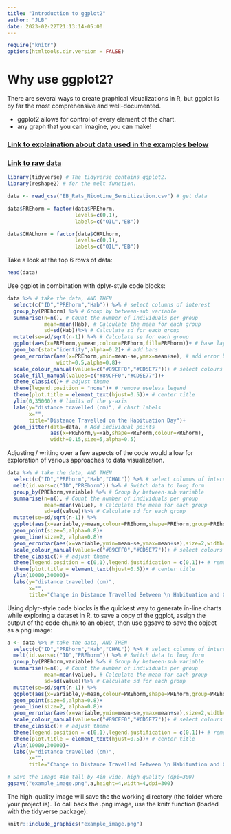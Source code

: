```yaml
---
title: "Introduction to ggplot2"
author: "JLB"
date: 2023-02-22T21:13:14-05:00
---
```


```r
require("knitr")
options(htmltools.dir.version = FALSE)
```

# Why use ggplot2? 

There are several ways to create graphical visualizations in R, but ggplot is by far the most comprehensive and well-documented. 

- ggplot2 allows for control of every element of the chart. 
- any graph that you can imagine, you can make!

### [Link to explaination about data used in the examples below](https://black-cat-enthusiast.github.io/Purple_Monkey_Dishwasher/2023/07/12/example-data/)

### [Link to raw data](https://github.com/black-cat-enthusiast/Purple_Monkey_Dishwasher/blob/master/content/post/2023-08-12-Example-Data/EB_Rats_Nicotine_Sensitization.csv)

```r
library(tidyverse) # The tidyverse contains ggplot2.
library(reshape2) # for the melt function.
```

```r
data <- read_csv("EB_Rats_Nicotine_Sensitization.csv") # get data

data$PREhorm = factor(data$PREhorm, 
                      levels=c(0,1),
                      labels=c("OIL","EB"))

data$CHALhorm = factor(data$CHALhorm,
                      levels=c(0,1),
                      labels=c("OIL","EB"))
```

Take a look at the top 6 rows of data: 
```r
head(data)
```

Use ggplot in combination with dplyr-style code blocks:
```r
data %>% # take the data, AND THEN
  select(c("ID","PREhorm","Hab")) %>% # select columns of interest
  group_by(PREhorm) %>% # Group by between-sub variable
  summarise(n=n(), # Count the number of individuals per group
            mean=mean(Hab), # Calculate the mean for each group 
            sd=sd(Hab))%>% # Calculate sd for each group
  mutate(se=sd/sqrt(n-1)) %>% # Calculate se for each group
  ggplot(aes(x=PREhorm,y=mean,colour=PREhorm,fill=PREhorm))+ # base layer ggplot
  geom_bar(stat="identity",alpha=0.2)+ # add bars
  geom_errorbar(aes(x=PREhorm,ymin=mean-se,ymax=mean+se), # add error bars (se)
                width=0.5,alpha=0.8)+
  scale_colour_manual(values=c("#89CFF0","#CD5E77"))+ # select colours
  scale_fill_manual(values=c("#89CFF0","#CD5E77"))+
  theme_classic()+ # adjust theme
  theme(legend.position = "none")+ # remove useless legend
  theme(plot.title = element_text(hjust=0.5))+ # center title
  ylim(0,35000)+ # limits of the y-axis
  labs(y="distance travelled (cm)", # chart labels 
       x="",
       title="Distance Travelled on the Habituation Day")+
  geom_jitter(data=data, # Add individual points
              aes(x=PREhorm,y=Hab,shape=PREhorm,colour=PREhorm),
              width=0.15,size=5,alpha=0.5)
```

Adjusting / writing over a few aspects of the code would allow for exploration of various approaches to data visualization. 
```r
data %>% # take the data, AND THEN
  select(c("ID","PREhorm","Hab","CHAL")) %>% # select columns of interest
  melt(id.vars=c("ID","PREhorm")) %>% # Switch data to long form
  group_by(PREhorm,variable) %>% # Group by between-sub variable
  summarise(n=n(), # Count the number of individuals per group
            mean=mean(value), # Calculate the mean for each group 
            sd=sd(value))%>% # Calculate sd for each group
  mutate(se=sd/sqrt(n-1)) %>%
  ggplot(aes(x=variable,y=mean,colour=PREhorm,shape=PREhorm,group=PREhorm))+
  geom_point(size=5,alpha=0.8)+
  geom_line(size=2, alpha=0.8)+
  geom_errorbar(aes(x=variable,ymin=mean-se,ymax=mean+se),size=2,width=0.5,alpha=0.8)+
  scale_colour_manual(values=c("#89CFF0","#CD5E77"))+ # select colours
  theme_classic()+ # adjust theme
  theme(legend.position = c(0,1),legend.justification = c(0,1))+ # remove useless legend
  theme(plot.title = element_text(hjust=0.5))+ # center title
  ylim(10000,30000)+
  labs(y="distance travelled (cm)",
       x="",
       title="Change in Distance Travelled Between \n Habituation and Challenge Day")

```

Using dplyr-style code blocks is the quickest way to generate in-line charts while exploring a dataset in R. to save a copy of the ggplot, assign the output of the code chunk to an object, then use ggsave to save the object as a png image: 

```r
a <- data %>% # take the data, AND THEN
  select(c("ID","PREhorm","Hab","CHAL")) %>% # select columns of interest
  melt(id.vars=c("ID","PREhorm")) %>% # Switch data to long form
  group_by(PREhorm,variable) %>% # Group by between-sub variable
  summarise(n=n(), # Count the number of individuals per group
            mean=mean(value), # Calculate the mean for each group 
            sd=sd(value))%>% # Calculate sd for each group
  mutate(se=sd/sqrt(n-1)) %>%
  ggplot(aes(x=variable,y=mean,colour=PREhorm,shape=PREhorm,group=PREhorm))+
  geom_point(size=5,alpha=0.8)+
  geom_line(size=2, alpha=0.8)+
  geom_errorbar(aes(x=variable,ymin=mean-se,ymax=mean+se),size=2,width=0.5,alpha=0.8)+
  scale_colour_manual(values=c("#89CFF0","#CD5E77"))+ # select colours
  theme_classic()+ # adjust theme
  theme(legend.position = c(0,1),legend.justification = c(0,1))+ # remove useless legend
  theme(plot.title = element_text(hjust=0.5))+ # center title
  ylim(10000,30000)+
  labs(y="distance travelled (cm)",
       x="",
       title="Change in Distance Travelled Between \n Habituation and Challenge Day")

# Save the image 4in tall by 4in wide, high quality (dpi=300)
ggsave("example_image.png",a,height=4,width=4,dpi=300)
```

The high-quality image will save the the working directory (the folder where your project is). To call back the .png image, use the knitr function (loaded with the tidyverse package):
```r
knitr::include_graphics("example_image.png")
```


























